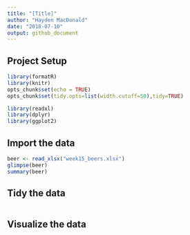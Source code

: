 ```yaml
---
title: "[Title]"
author: "Hayden MacDonald"
date: "2018-07-10"
output: github_document
---
```

## Project Setup
```r
library(formatR)
library(knitr)
opts_chunk$set(echo = TRUE)
opts_chunk$set(tidy.opts=list(width.cutoff=50),tidy=TRUE)

library(readxl)
library(dplyr)
library(ggplot2)
```

## Import the data

```r
beer <- read_xlsx("week15_beers.xlsx")
glimpse(beer)
summary(beer)
```

## Tidy the data

```r

```

## Visualize the data

```r

```


























